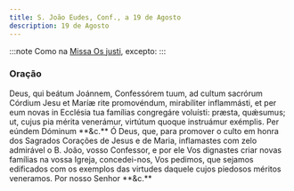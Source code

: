 ```yaml
---
title: S. João Eudes, Conf., a 19 de Agosto
description: 19 de Agosto
---
```


:::note
Como na [Missa Os justi](/missal/comum/14confessoresnaopontifices1), excepto:
:::

### Oração

<div class="side-by-side not-content">
  <span class="text-justify">
    Deus, qui beátum Joánnem, Confessórem tuum, ad cultum sacrórum Córdium Jesu
    et Maríæ rite promovéndum, mirabíliter inflammásti, et per eum novas in
    Ecclésia tua famílias congregáre voluísti: præsta, quǽsumus; ut, cujus pia
    mérita venerámur, virtútum quoque instruámur exémplis. Per eúndem Dóminum
    **&c.**
  </span>
  <span class="text-justify">
    Ó Deus, que, para promover o culto em honra dos Sagrados Corações de Jesus e
    de Maria, inflamastes com zelo admirável o B. João, vosso Confessor, e por
    ele Vos dignastes criar novas famílias na vossa Igreja, concedei-nos, Vos
    pedimos, que sejamos edificados com os exemplos das virtudes daquele cujos
    piedosos méritos veneramos. Por nosso Senhor **&c.**
  </span>
</div>
